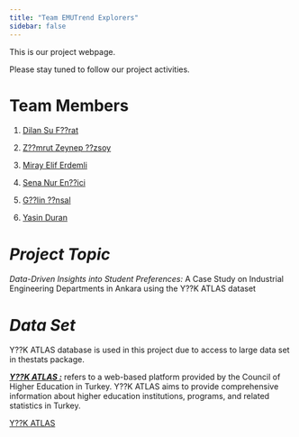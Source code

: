 ```yaml
---
title: "Team EMUTrend Explorers"
sidebar: false 
---
```


This is our project webpage.

Please stay tuned to follow our project activities.

# Team Members

1.  [Dilan Su F??rat](https://github.com/sufirat)

2.  [Z??mrut Zeynep ??zsoy](https://github.com/zzeynepo)

3.  [Miray Elif Erdemli](https://github.com/MirayElifErdemli)

4.  [Sena Nur En??ici](https://github.com/ensici)

5.  [G??lin ??nsal](https://github.com/gulinunsal)

6.  [Yasin Duran](https://github.com/Yasinduran2200469822)

# *Project Topic*

*Data-Driven Insights into Student Preferences:* A Case Study on Industrial Engineering Departments in Ankara using the Y??K ATLAS dataset

# *Data Set*

Y??K ATLAS database is used in this project due to access to large data set in thestats package.

[***Y??K ATLAS :***]{.underline} refers to a web-based platform provided by the Council of Higher Education in Turkey. Y??K ATLAS aims to provide comprehensive information about higher education institutions, programs, and related statistics in Turkey.

[Y??K ATLAS](https://yokatlas.yok.gov.tr/)
